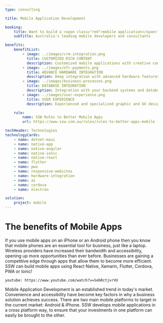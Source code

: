 ```yaml
---
type: consulting

title: Mobile Application Development

booking:
    title: Want to build a <span class="red">mobile application</span>?
    subTitle: Australia's leading mobile developers and consultants

benefits:
    benefitList:
        - image: ../images/crm-integration.png
          title: CUSTOMIZED RICH CONTENT
          description: Customized mobile applications with creative content control such as text, images, audio, video and rich functionality
        - image: ../images/nfc-payments.png
          title: ADVANCE HARDWARE INTEGRATION
          description: Deep integration with advanced hardware features of modern devices such as cameras, GPS, and motion sensors
        - image: ../images/business-processes.png
          title: DATABASE INTEGRATION
          description: Integration with your backend systems and databases to provide clients with real time access to information on their mobile devices
        - image: ../images/user-experience.png
          title: USER EXPERIENCE
          description: Experienced and specialized graphic and UX designers

    rule:
        name: SSW Rules to Better Mobile Apps
        url: https://www.ssw.com.au/rules/rules-to-better-apps-mobile

techHeader: Technologies
technologyCards:
    - name: dotnet-maui
    - name: native-app
    - name: native-angular
    - name: native-ionic
    - name: native-react
    - name: flutter
    - name: pwa
    - name: responsive-websites
    - name: hardware-integration
    - name: ai
    - name: cordova
    - name: electron

solution:
    project: mobile
---
```


# The benefits of **Mobile Apps** 

If you use mobile apps on an iPhone or an Android phone then you know that mobile phones are an essential tool for business, just like a laptop. Wireless providers have increased their bandwidth and accessibility, opening up more opportunities than ever before. Businesses are gaining a competitive edge through apps that allow them to become more efficient. SSW can build mobile apps using React Native, Xamarin, Flutter, Cordova, PWA or Ionic!

`youtube: https://www.youtube.com/watch?v=SebRctjvrVU`

Mobile Application Development is an established trend in today's market. Convenience and accessibility have become key factors in why a business solution achieves success. There are two main mobile platforms to target in the current market: Android & iPhone. SSW develops mobile applications in a cross platform way, to ensure that your investments in one platform can easily be brought to the other.
